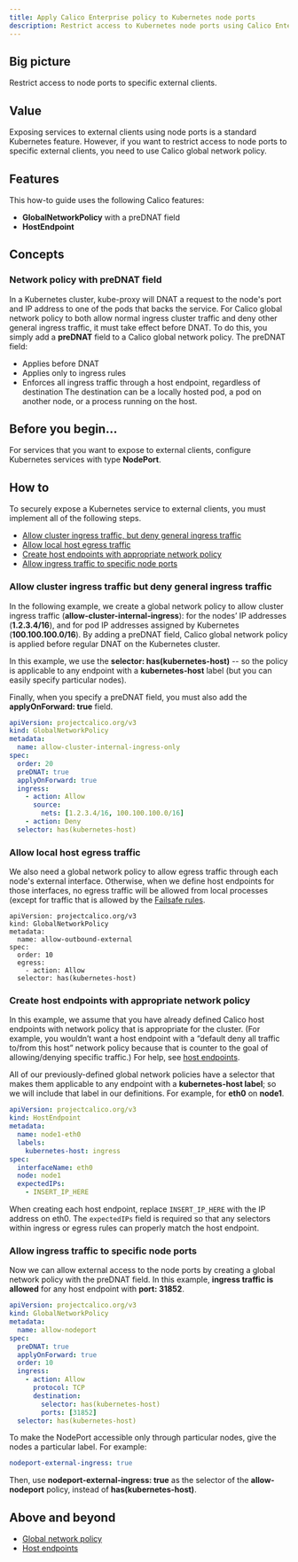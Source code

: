 ```yaml
---
title: Apply Calico Enterprise policy to Kubernetes node ports
description: Restrict access to Kubernetes node ports using Calico Enterprise global network policy. Follow the steps to secure the host, the node ports, and the cluster.
---
```


## Big picture

Restrict access to node ports to specific external clients.

## Value

Exposing services to external clients using node ports is a standard Kubernetes feature. However, if you want to restrict access to node ports to specific external clients, you need to use Calico global network policy.

## Features

This how-to guide uses the following Calico features:

- **GlobalNetworkPolicy** with a preDNAT field
- **HostEndpoint**

## Concepts

### Network policy with preDNAT field

In a Kubernetes cluster, kube-proxy will DNAT a request to the node's port and IP address to one of the pods that backs the service. For Calico global network policy to both allow normal ingress cluster traffic and deny other general ingress traffic, it must take effect before DNAT. To do this, you simply add a **preDNAT** field to a Calico global network policy. The preDNAT field:

- Applies before DNAT
- Applies only to ingress rules
- Enforces all ingress traffic through a host endpoint, regardless of destination
  The destination can be a locally hosted pod, a pod on another node, or a process running on the host.

## Before you begin...

For services that you want to expose to external clients, configure Kubernetes services with type **NodePort**.

## How to

To securely expose a Kubernetes service to external clients, you must implement all of the following steps.

- [Allow cluster ingress traffic, but deny general ingress traffic](#allow-cluster-ingress-traffic-but-deny-general-ingress-traffic)
- [Allow local host egress traffic](#allow-local-host-egress-traffic)
- [Create host endpoints with appropriate network policy](#create-host-endpoints-with-appropriate-network-policy)
- [Allow ingress traffic to specific node ports](#allow-ingress-traffic-to-specific-node-ports)

### Allow cluster ingress traffic but deny general ingress traffic

In the following example, we create a global network policy to allow cluster ingress traffic (**allow-cluster-internal-ingress**): for the nodes’ IP addresses (**1.2.3.4/16**), and for pod IP addresses assigned by Kubernetes (**100.100.100.0/16**). By adding a preDNAT field, Calico global network policy is applied before regular DNAT on the Kubernetes cluster.

In this example, we use the **selector: has(kubernetes-host)** -- so the policy is applicable to any endpoint with a **kubernetes-host** label (but you can easily specify particular nodes).

Finally, when you specify a preDNAT field, you must also add the **applyOnForward: true** field.

```yaml
apiVersion: projectcalico.org/v3
kind: GlobalNetworkPolicy
metadata:
  name: allow-cluster-internal-ingress-only
spec:
  order: 20
  preDNAT: true
  applyOnForward: true
  ingress:
    - action: Allow
      source:
        nets: [1.2.3.4/16, 100.100.100.0/16]
    - action: Deny
  selector: has(kubernetes-host)
```

### Allow local host egress traffic

We also need a global network policy to allow egress traffic through each node's external interface. Otherwise, when we define host endpoints for those interfaces, no egress traffic will be allowed from local processes (except for traffic that is allowed by the [Failsafe rules](../../../reference/host-endpoints/failsafe.mdx).

```
apiVersion: projectcalico.org/v3
kind: GlobalNetworkPolicy
metadata:
  name: allow-outbound-external
spec:
  order: 10
  egress:
    - action: Allow
  selector: has(kubernetes-host)
```

### Create host endpoints with appropriate network policy

In this example, we assume that you have already defined Calico host endpoints with network policy that is appropriate for the cluster. (For example, you wouldn’t want a host endpoint with a “default deny all traffic to/from this host” network policy because that is counter to the goal of allowing/denying specific traffic.) For help, see [host endpoints](../../../reference/resources/hostendpoint.mdx).

All of our previously-defined global network policies have a selector that makes them applicable to any endpoint with a **kubernetes-host label**; so we will include that label in our definitions. For example, for **eth0** on **node1**.

```yaml
apiVersion: projectcalico.org/v3
kind: HostEndpoint
metadata:
  name: node1-eth0
  labels:
    kubernetes-host: ingress
spec:
  interfaceName: eth0
  node: node1
  expectedIPs:
    - INSERT_IP_HERE
```

When creating each host endpoint, replace `INSERT_IP_HERE` with the IP address on eth0. The `expectedIPs` field is required so that any selectors within ingress or egress rules can properly match the host endpoint.

### Allow ingress traffic to specific node ports

Now we can allow external access to the node ports by creating a global network policy with the preDNAT field. In this example, **ingress traffic is allowed** for any host endpoint with **port: 31852**.

```yaml
apiVersion: projectcalico.org/v3
kind: GlobalNetworkPolicy
metadata:
  name: allow-nodeport
spec:
  preDNAT: true
  applyOnForward: true
  order: 10
  ingress:
    - action: Allow
      protocol: TCP
      destination:
        selector: has(kubernetes-host)
        ports: [31852]
  selector: has(kubernetes-host)
```

To make the NodePort accessible only through particular nodes, give the nodes a particular label. For example:

```yaml
nodeport-external-ingress: true
```

Then, use **nodeport-external-ingress: true** as the selector of the **allow-nodeport** policy, instead of **has(kubernetes-host)**.

## Above and beyond

- [Global network policy](../../../reference/resources/globalnetworkpolicy.mdx)
- [Host endpoints](../../../reference/resources/hostendpoint.mdx)
